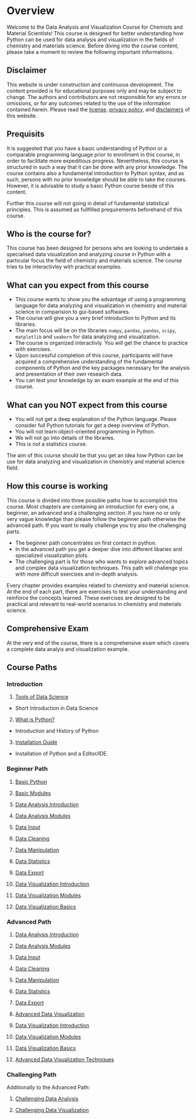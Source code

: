 # Overview

Welcome to the Data Analysis and Visualization Course for Chemists and Material Scientists! This course is designed for better understanding how Python can be used for data analysis and visualization in the fields of chemistry and materials science. Before diving into the course content, please take a moment to review the following important informations.

::::{.callout-caution}
## Disclaimer
This website is under construction and continuous development. The content provided is for educational purposes only and may be subject to change. The authors and contributors are not responsible for any errors or omissions, or for any outcomes related to the use of the information contained herein.
Please read the [license](informations/license.qmd), [privacy policy](informations/privacy.qmd), and [disclaimers](informations/disclaimer.qmd) of this website.

:::

:::{.callout-warning}
## Prequisits
It is suggested that you have a basic understanding of Python or a comparable programming language prior to enrollment in this course, in order to facilitate more expeditious progress. Nevertheless, this course is structured in such a way that it can be done with any prior knowledge. The course contains also a fundamental introduction to Python syntax, and as such, persons with no prior knowledge should be able to take the courses. However, it is advisable to study a basic Python course beside of this content.

Further this course will not going in detail of fundamental statistical principles. This is assumed as fullfilled prequirements beforehand of this course.
:::

## Who is the course for? {.unnumbereds}

This course has been designed for persons who are looking to undertake a specialised data visualization and analyzing course in Python with a particular focus the field of chemistry and materials science. The course tries to be interactivley with practical examples.

## What can you expect from this course {.unnumbered}

- This course wants to show you the advantage of using a programming language for data analyzing and visualization in chemistry and material science in comparision to gui-based softwares.
- The course will give you a very brief introduction to Python and its libraries.
- The main focus will be on the libraries `numpy`, `pandas`, `pandas`, `scipy`, `matplotlib` and `seaborn` for data analyzing and visualization.
- The course is organized interactivly. You will get the chance to practice with exercises.
- Upon successful completion of this course, participants will have acquired a comprehensive understanding of the fundamental components of Python and the key packages necessary for the analysis and presentation of their own research data.
- You can test your knowledge by an exam example at the end of this course.

## What can you NOT expect from this course {.unnumbered}
- You will not get a deep explanation of the Python language. Please consider full Python tutorials for get a deep overview of Python.
- You will not learn object-oriented programming in Python.
- We will not go into details of the libraries.
- This is not a statistics course. 

The aim of this course should be that you get an idea how Python can be use for data analyzing and visualization in chemistry and material science field. 



## How this course is working
This course is divided into three possible paths how to accomplish this course.
Most chapters are containing an introduction for every one, a beginner, an advanced and a challenging section.
If you have no or only very vague knowledge than please follow the beginner path otherwise the advanced path. 
If you want to really challenge you try also the challenging parts.

- The beginner path concentrates on first contact in python.
- In the advanced path you get a deeper dive into different libaries and specialized visualization plots.
- The challenging part is for those who wants to explore advanced topics and complex data visualization techniques. This path will challenge you with more difficult exercises and in-depth analysis.

Every chapter provides examples related to chemistry and material science.
At the end of each part, there are exercises to test your understanding and reinforce the concepts learned. These exercises are designed to be practical and relevant to real-world scenarios in chemistry and materials science.

## Comprehensive Exam

At the very end of the course, there is a comprehensive exam which covers a complete data analyis and visualization example.

## Course Paths

### Introduction

1. [Tools of Data Science](chapters/Introduction/ToolsOfDataScience.ipynb)
- Short Introduction in Data Science
2. [What is Python?](chapters/Introduction/WhatIsPython.ipynb)
- Introduction and History of Python
3. [Installation Guide](chapters/Introduction/InstallationGuide.ipynb)
 - Installation of Python and a Editor/IDE.

### Beginner Path

1. [Basic Python](chapters/Basics/Basics.ipynb)

2. [Basic Modules](chapters/Basics/BasicsModules.ipynb)

6. [Data Analysis Introduction](chapters/DataAnalysis/DataAnalysis.ipynb)

7. [Data Analysis Modules](chapters/DataAnalysis/DataAnalysisModules.ipynb)

8. [Data Input](chapters/DataAnalysis/DataInput.ipynb)

9. [Data Cleaning](chapters/DataAnalysis/DataCleaning.ipynb)

10. [Data Manipulation](chapters/DataAnalysis/DataManipulation.ipynb)

11. [Data Statistics](chapters/DataAnalysis/DataStatistics.ipynb)

12. [Data Export](chapter/DataAnalysis/DataExport.ipynb)

13. [Data Visualization Introduction](chapters/DataVisualization/DataVisualization.ipynb)

14. [Data Visualization Modules](chapters/DataVisualization/DataVisualizationModules.ipynb)

15. [Data Visualization Basics](chapters/DataVisualization/DataVisualizationBasics.ipynb)

### Advanced Path
1. [Data Analysis Introduction](chapters/DataAnalysis/DataAnalysis.ipynb)

2. [Data Analysis Modules](chapters/DataAnalysis/DataAnalysisModules.ipynb)

3. [Data Input](chapters/DataAnalysis/DataInput.ipynb)

4. [Data Cleaning](chapters/DataAnalysis/DataCleaning.ipynb)

5. [Data Manipulation](chapters/DataAnalysis/DataManipulation.ipynb)

6. [Data Statistics](chapters/DataAnalysis/DataStatistics.ipynb)

7. [Data Export](chapter/DataAnalysis/DataExport.ipynb)

9. [Advanced Data Visualization](chapters/Advanced/DataAnalysisAdvancedTechniques.ipynb)

10. [Data Visualization Introduction](chapters/DataVisualization/DataVisualization.ipynb)

11. [Data Visualization Modules](chapters/DataVisualization/DataVisualizationModules.ipynb)

12. [Data Visualization Basics](chapters/DataVisualization/DataVisualizationBasicTechniques.ipynb)

13. [Advanced Data Visualization Techniques](chapters/Advanced/DataAnalysisAdvancedTechniques.ipynb)

### Challenging Path
Additionally to the Advanced Path:

1. [Challenging Data Analysis](chapters/Challenging/DataAnalysisComplexTechniques.ipynb)

2. [Challenging Data Visualization](chapters/Challenging/DataVisualizationComplexTechniques.ipynb)


